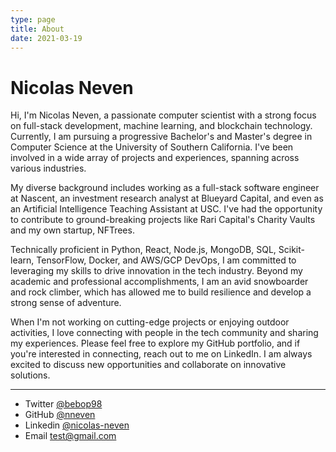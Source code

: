 ```yaml
---
type: page
title: About
date: 2021-03-19
---
```


# Nicolas Neven

Hi, I'm Nicolas Neven, a passionate computer scientist with a strong focus on full-stack development, machine learning, and blockchain technology. Currently, I am pursuing a progressive Bachelor's and Master's degree in Computer Science at the University of Southern California. I've been involved in a wide array of projects and experiences, spanning across various industries.

My diverse background includes working as a full-stack software engineer at Nascent, an investment research analyst at Blueyard Capital, and even as an Artificial Intelligence Teaching Assistant at USC. I've had the opportunity to contribute to ground-breaking projects like Rari Capital's Charity Vaults and my own startup, NFTrees.

Technically proficient in Python, React, Node.js, MongoDB, SQL, Scikit-learn, TensorFlow, Docker, and AWS/GCP DevOps, I am committed to leveraging my skills to drive innovation in the tech industry. Beyond my academic and professional accomplishments, I am an avid snowboarder and rock climber, which has allowed me to build resilience and develop a strong sense of adventure.

When I'm not working on cutting-edge projects or enjoying outdoor activities, I love connecting with people in the tech community and sharing my experiences. Please feel free to explore my GitHub portfolio, and if you're interested in connecting, reach out to me on LinkedIn. I am always excited to discuss new opportunities and collaborate on innovative solutions.

---

- Twitter [@bebop98](https://twitter.com/bebop98)
- GitHub [@nneven](https://github.com/nneven)
- Linkedin [@nicolas-neven](https://www.linkedin.com/in/nicolas-neven-494577186/)
- Email test@gmail.com
